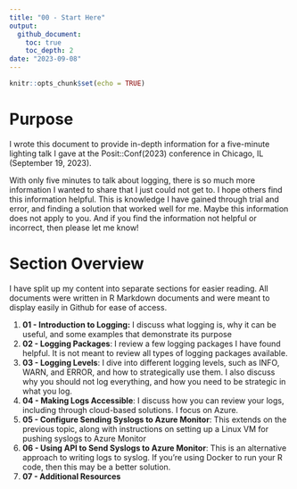 ```yaml
---
title: "00 - Start Here"
output:
  github_document:
    toc: true
    toc_depth: 2
date: "2023-09-08"
---
```


```r
knitr::opts_chunk$set(echo = TRUE)
```

# Purpose

I wrote this document to provide in-depth information for a five-minute lighting talk I gave at the Posit::Conf(2023) conference in Chicago, IL (September 19, 2023).

With only five minutes to talk about logging, there is so much more information I wanted to share that I just could not get to. I hope others find this information helpful. This is knowledge I have gained through trial and error, and finding a solution that worked well for me. Maybe this information does not apply to you. And if you find the information not helpful or incorrect, then please let me know!

# Section Overview

I have split up my content into separate sections for easier reading. All documents were written in R Markdown documents and were meant to display easily in Github for ease of access.

1.  **01 - Introduction to Logging:** I discuss what logging is, why it can be useful, and some examples that demonstrate its purpose
2.  **02 - Logging Packages**: I review a few logging packages I have found helpful. It is not meant to review all types of logging packages available.
3.  **03 - Logging Levels**: I dive into different logging levels, such as INFO, WARN, and ERROR, and how to strategically use them. I also discuss why you should not log everything, and how you need to be strategic in what you log.
4.  **04 - Making Logs Accessible**: I discuss how you can review your logs, including through cloud-based solutions. I focus on Azure.
5.  **05 - Configure Sending Syslogs to Azure Monitor**: This extends on the previous topic, along with instructions on setting up a Linux VM for pushing syslogs to Azure Monitor
6.  **06 - Using API to Send Syslogs to Azure Monitor**: This is an alternative approach to writing logs to syslog. If you're using Docker to run your R code, then this may be a better solution.
7.  **07 - Additional Resources**
